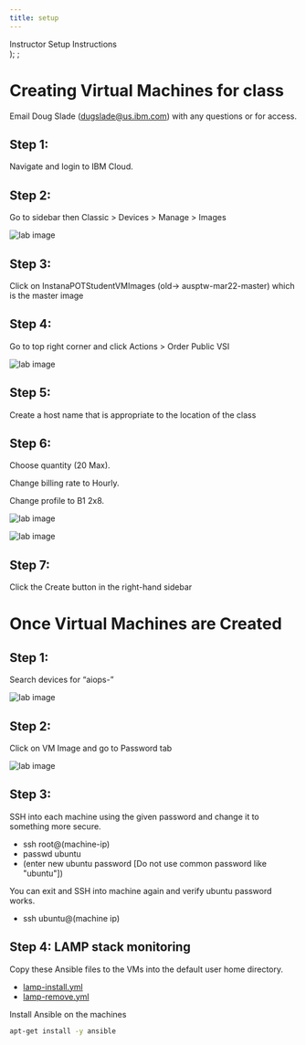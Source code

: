 ```yaml
---
title: setup
---
```

  <span>
    Instructor Setup Instructions <br />
  </span>
);
;

# Creating Virtual Machines for class

Email Doug Slade (dugslade@us.ibm.com) with any questions or for access.

## Step 1: 

Navigate and login to IBM Cloud.

## Step 2:

Go to sidebar then Classic > Devices > Manage > Images 

![lab image](images/1.png)


## Step 3: 

Click on InstanaPOTStudentVMImages (old-> ausptw-mar22-master) which is the master image 

## Step 4:

Go to top right corner and click Actions > Order Public VSI

![lab image](images/2.png)

## Step 5:

Create a host name that is appropriate to the location of the class 

## Step 6:

Choose quantity (20 Max).

Change billing rate to Hourly.

Change profile to B1 2x8.

![lab image](images/3.png)

![lab image](images/4.png)

## Step 7:

Click the Create button in the right-hand sidebar 


# Once Virtual Machines are Created

## Step 1:

Search devices for “aiops-”

![lab image](images/image5.png)

## Step 2:

Click on VM Image and go to Password tab

![lab image](images/image6.png)

## Step 3:

SSH into each machine using the given password and change it to something more secure.
- ssh root@(machine-ip)
- passwd ubuntu
- (enter new ubuntu password [Do not use common password like "ubuntu"])

You can exit and SSH into machine again and verify ubuntu password works.

- ssh ubuntu@(machine ip)

## Step 4: LAMP stack monitoring

Copy these Ansible files to the VMs into the default user home directory.
- [lamp-install.yml](https://raw.githubusercontent.com/styblope/Instana-1-Day-Partner-Workshop/refs/heads/main/files/lamp-install.yml)
- [lamp-remove.yml](https://raw.githubusercontent.com/styblope/Instana-1-Day-Partner-Workshop/refs/heads/main/files/lamp-remove.yml)

Install Ansible on the machines
```sh
apt-get install -y ansible
```

